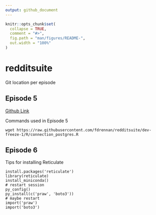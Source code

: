```yaml
---
output: github_document
---
```


<!-- README.md is generated from README.Rmd. Please edit that file -->

```r
knitr::opts_chunk$set(
  collapse = TRUE,
  comment = "#>",
  fig.path = "man/figures/README-",
  out.width = "100%"
)
```

# redditsuite

Git location per episode

## Episode 5

[Github Link](https://github.com/fdrennan/redditsuite/tree/episode-5)

Commands used in Episode 5
```
wget https://raw.githubusercontent.com/fdrennan/redditsuite/dev-freeze-1/R/connection_postgres.R
```
## Episode 6

Tips for installing Reticulate

```
install.packages('reticulate')
library(reticulate)
install_miniconda()
# restart session
py_config()
py_install(c('praw', 'boto3'))
# maybe restart
import('praw')
import('boto3')
```

